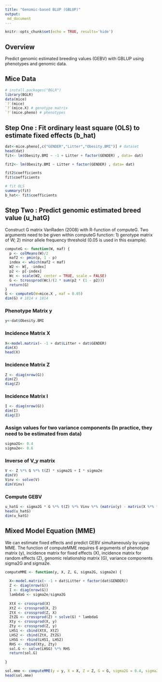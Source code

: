 ```yaml
---
title: "Genomic-based BLUP (GBLUP)"
output:  
 md_document
---
```


```r
knitr::opts_chunk$set(echo = TRUE, results='hide')
```
## Overview

Predict genomic estimated breeding values (GEBV) with GBLUP using phenotypes and genomic data. 

## Mice Data

```r
# install.packages("BGLR")
library(BGLR)
data(mice)
`?`(mice)
`?`(mice.X) # genotype matrix
`?`(mice.pheno) # phenotypes
```

## Step One : Fit ordinary least square (OLS) to estimate fixed effects (b_hat)


```r
dat<-mice.pheno[,c("GENDER","Litter","Obesity.BMI")] # dataset
head(dat)
fit<- lm(Obesity.BMI ~ -1 + Litter + factor(GENDER) , data= dat)

fit2<- lm(Obesity.BMI ~ Litter + factor(GENDER) , data= dat)

fit2$coefficients
fit$coefficients

# fit OLS
summary(fit)
b_hat<- fit$coefficients
```

## Step Two : Predict genomic estimated breed value (u_hatG)

Construct G matrix VanRaden (2008) with R-function of computeG. Two arguments need to be given within computeG function: 1) genotype matrix of W; 2) minor allele frequency threshold (0.05 is used in this example).

```r
computeG <- function(W, maf) {
  p <- colMeans(W)/2
  maf2 <- pmin(p, 1 - p)
  index <- which(maf2 < maf)
  W2 <- W[, -index]
  p2 <- p[-index]
  Wc <- scale(W2, center = TRUE, scale = FALSE)
  G <- tcrossprod(Wc)/(2 * sum(p2 * (1 - p2)))
  return(G)
}
G <- computeG(W=mice.X , maf = 0.05)
dim(G) # 1814 x 1814
```

###  Phenotype Matrix y

```r
y<-dat$Obesity.BMI
```

### Incidence Matrix X

```r
X<-model.matrix(~ -1 + dat$Litter + dat$GENDER) 
dim(X)
head(X)
```

### Incidence Matrix Z

```r
Z <- diag(nrow(G))
dim(Z)
diag(Z)
```

### Incidence Matrix I

```r
I <- diag(nrow(G))
dim(I)
diag(I)
```

### Assign values for two variance components (In practice, they need to be estimated from data)

```r
sigma2G<- 0.4
sigma2e<- 0.6
```

### Inverse of V_y matrix

```r
V <- Z %*% G %*% t(Z) * sigma2G + I * sigma2e
dim(V)
Vinv <- solve(V)
dim(Vinv)
```

### Compute GEBV

```r
u_hatG <- sigma2G * G %*% t(Z) %*% Vinv %*% (matrix(y) - matrix(X %*% fit$coefficients))
head(u_hatG)
dim(u_hatG)
```


## Mixed Model Equation (MME)

We can estimate fixed effects and  predict GEBV simultaneously by using MME. The function of computeMME requires 6 arguments of phenotype matrix (y), incidence matrix for fixed effects (X), incidence matrix for random effects (Z), genomic relationship matrix (G), variance components sigma2G and sigma2e. 

```r
computeMME <- function(y, X, Z, G, sigma2G, sigma2e) {
  
  X<-model.matrix(~ -1 + dat$Litter + factor(dat$GENDER)) 
  Z <- diag(nrow(G))
  I <- diag(nrow(G))
  lambdaG <- sigma2e/sigma2G
  
  XtX <- crossprod(X)
  XtZ <- crossprod(X, Z)
  ZtX <- crossprod(Z, X)
  ZtZG <- crossprod(Z) + solve(G) * lambdaG
  Xty <- crossprod(X, y)
  Zty <- crossprod(Z, y)
  LHS1 <- cbind(XtX, XtZ)
  LHS2 <- cbind(ZtX, ZtZG)
  LHSG <- rbind(LHS1, LHS2)
  RHS <- rbind(Xty, Zty)
  sol.G <- solve(LHSG) %*% RHS
  return(sol.G)
  
}

sol.mme <- computeMME(y = y, X = X, Z = Z, G = G, sigma2G = 0.4, sigma2e = 0.6)
head(sol.mme)
```














